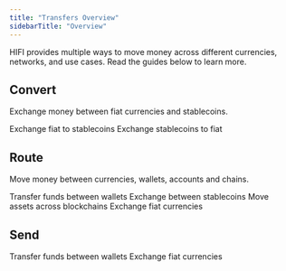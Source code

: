 ```yaml
---
title: "Transfers Overview"
sidebarTitle: "Overview"
---
```


HIFI provides multiple ways to move money across different currencies, networks, and use cases. Read the guides below to learn more.

## Convert

Exchange money between fiat currencies and stablecoins.

<Columns cols={2}>
<Card icon="code" title="Convert USD to USDC" href="/guides/convert/usd-usdc">
  Exchange fiat to stablecoins
</Card>

<Card icon="code" title="Convert USDC to USD" href="/guides/convert/usdc-usd">
  Exchange stablecoins to fiat
</Card>
</Columns>

## Route

Move money between currencies, wallets, accounts and chains.

<Columns cols={2}>
<Card icon="code" title="Send USDC" href="/guides/send/usdc">
  Transfer funds between wallets
</Card>

<Card icon="code" title="Swap USDC to USDT" href="/guides/convert/usdc-usdt">
  Exchange between stablecoins
</Card>

<Card icon="code" title="Bridge from ETH to SOL" href="/guides/route/eth-sol">
  Move assets across blockchains
</Card>

<Card icon="code" title="Send USD to MXN" href="/guides/send/usdc-mxn">
  Exchange fiat currencies
</Card>
</Columns>

## Send

<Columns cols={2}>
<Card icon="code" title="Send USDC on ETH" href="/guides/send/usdc">
  Transfer funds between wallets
</Card>

<Card icon="code" title="Send USD to MXN" href="/guides/send/usdc-mxn">
  Exchange fiat currencies
</Card>
</Columns>

